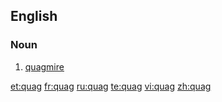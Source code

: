 ==English==
===Noun===
{{en-noun}}

# [[quagmire]]

[[et:quag]]
[[fr:quag]]
[[ru:quag]]
[[te:quag]]
[[vi:quag]]
[[zh:quag]]